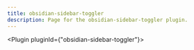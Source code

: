 ---
title: obsidian-sidebar-toggler
description: Page for the obsidian-sidebar-toggler plugin.
---


<Plugin pluginId={"obsidian-sidebar-toggler"}></Plugin>
